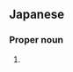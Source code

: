 ==Japanese==
{{ja-kanjitab|光|次}}

===Proper noun===
{{ja-pos|proper|こうじ}}

# {{given name|male|lang=ja|sort=こうじ}}